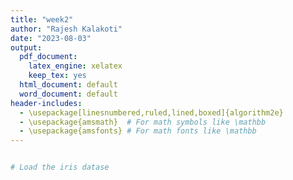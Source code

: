 ```yaml
---
title: "week2"
author: "Rajesh Kalakoti"
date: "2023-08-03"
output:
  pdf_document:
    latex_engine: xelatex
    keep_tex: yes
  html_document: default
  word_document: default
header-includes:
  - \usepackage[linesnumbered,ruled,lined,boxed]{algorithm2e}
  - \usepackage{amsmath}  # For math symbols like \mathbb
  - \usepackage{amsfonts} # For math fonts like \mathbb
---
```




```r


```

```r
# Load the iris datase
```

